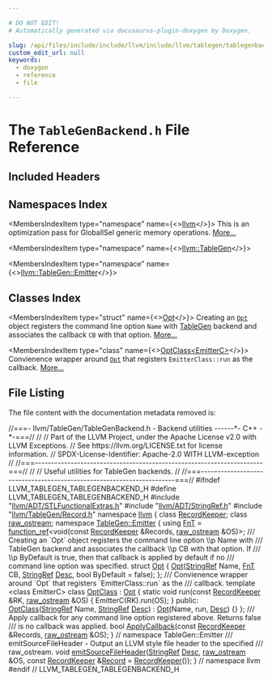 ```yaml
---

# DO NOT EDIT!
# Automatically generated via docusaurus-plugin-doxygen by Doxygen.

slug: /api/files/include/include/llvm/include/llvm/tablegen/tablegenbackend-h
custom_edit_url: null
keywords:
  - doxygen
  - reference
  - file

---
```





# The `TableGenBackend.h` File Reference

<DoxygenPage pluginConfig={pluginConfig}>



## Included Headers

<IncludesList>
<IncludesListItem
  filePath="llvm/ADT/STLFunctionalExtras.h"
  permalink="/docs/api/files/include/include/llvm/include/llvm/adt/stlfunctionalextras-h"
  isLocal="true" />
<IncludesListItem
  filePath="llvm/ADT/StringRef.h"
  permalink="/docs/api/files/include/include/llvm/include/llvm/adt/stringref-h"
  isLocal="true" />
<IncludesListItem
  filePath="llvm/TableGen/Record.h"
  permalink="/docs/api/files/include/include/llvm/include/llvm/tablegen/record-h"
  isLocal="true" />
</IncludesList>

## Namespaces Index

<MembersIndex>

<MembersIndexItem
  type="namespace"
  name={<><a href="/docs/api/namespaces/llvm">llvm</a></>}>
This is an optimization pass for GlobalISel generic memory operations. <a href="/docs/api/namespaces/llvm/#details">More...</a>
</MembersIndexItem>

<MembersIndexItem
  type="namespace"
  name={<><a href="/docs/api/namespaces/llvm/tablegen">llvm::TableGen</a></>}>
</MembersIndexItem>

<MembersIndexItem
  type="namespace"
  name={<><a href="/docs/api/namespaces/llvm/tablegen/emitter">llvm::TableGen::Emitter</a></>}>
</MembersIndexItem>

</MembersIndex>

## Classes Index

<MembersIndex>

<MembersIndexItem
  type="struct"
  name={<><a href="/docs/api/structs/llvm/tablegen/emitter/opt">Opt</a></>}>
Creating an <code><a href="/docs/api/structs/llvm/tablegen/emitter/opt">Opt</a></code> object registers the command line option <code>Name</code> with <a href="/docs/api/namespaces/llvm/tablegen">TableGen</a> backend and associates the callback <code>CB</code> with that option. <a href="/docs/api/structs/llvm/tablegen/emitter/opt/#details">More...</a>
</MembersIndexItem>

<MembersIndexItem
  type="class"
  name={<><a href="/docs/api/classes/llvm/tablegen/emitter/optclass">OptClass&lt;EmitterC&gt;</a></>}>
Convienence wrapper around <code><a href="/docs/api/structs/llvm/tablegen/emitter/opt">Opt</a></code> that registers <code>EmitterClass::run</code> as the callback. <a href="/docs/api/classes/llvm/tablegen/emitter/optclass/#details">More...</a>
</MembersIndexItem>

</MembersIndex>


## File Listing

The file content with the documentation metadata removed is:

<ProgramListing>

<Link id="l00001" /><CodeLine lineNumber="1"><span class="doxyHighlightComment">//===- llvm/TableGen/TableGenBackend.h - Backend utilities ------&#42;- C++ -&#42;-===//</span></CodeLine>
<Link id="l00002" /><CodeLine lineNumber="2"><span class="doxyHighlightComment">//</span></CodeLine>
<Link id="l00003" /><CodeLine lineNumber="3"><span class="doxyHighlightComment">// Part of the LLVM Project, under the Apache License v2.0 with LLVM Exceptions.</span></CodeLine>
<Link id="l00004" /><CodeLine lineNumber="4"><span class="doxyHighlightComment">// See https://llvm.org/LICENSE.txt for license information.</span></CodeLine>
<Link id="l00005" /><CodeLine lineNumber="5"><span class="doxyHighlightComment">// SPDX-License-Identifier: Apache-2.0 WITH LLVM-exception</span></CodeLine>
<Link id="l00006" /><CodeLine lineNumber="6"><span class="doxyHighlightComment">//</span></CodeLine>
<Link id="l00007" /><CodeLine lineNumber="7"><span class="doxyHighlightComment">//===----------------------------------------------------------------------===//</span></CodeLine>
<Link id="l00008" /><CodeLine lineNumber="8"><span class="doxyHighlightComment">//</span></CodeLine>
<Link id="l00009" /><CodeLine lineNumber="9"><span class="doxyHighlightComment">// Useful utilities for TableGen backends.</span></CodeLine>
<Link id="l00010" /><CodeLine lineNumber="10"><span class="doxyHighlightComment">//</span></CodeLine>
<Link id="l00011" /><CodeLine lineNumber="11"><span class="doxyHighlightComment">//===----------------------------------------------------------------------===//</span></CodeLine>
<Link id="l00012" /><CodeLine lineNumber="12"></CodeLine>
<Link id="l00013" /><CodeLine lineNumber="13"><span class="doxyHighlightPreprocessor">#ifndef LLVM&#95;TABLEGEN&#95;TABLEGENBACKEND&#95;H</span></CodeLine>
<Link id="l00014" /><CodeLine lineNumber="14"><span class="doxyHighlightPreprocessor">#define LLVM&#95;TABLEGEN&#95;TABLEGENBACKEND&#95;H</span></CodeLine>
<Link id="l00015" /><CodeLine lineNumber="15"></CodeLine>
<Link id="l00016" /><CodeLine lineNumber="16"><span class="doxyHighlightPreprocessor">#include &quot;<a href="/docs/api/files/include/include/llvm/include/llvm/adt/stlfunctionalextras-h">llvm/ADT/STLFunctionalExtras.h</a>&quot;</span></CodeLine>
<Link id="l00017" /><CodeLine lineNumber="17"><span class="doxyHighlightPreprocessor">#include &quot;<a href="/docs/api/files/include/include/llvm/include/llvm/adt/stringref-h">llvm/ADT/StringRef.h</a>&quot;</span></CodeLine>
<Link id="l00018" /><CodeLine lineNumber="18"><span class="doxyHighlightPreprocessor">#include &quot;<a href="/docs/api/files/include/include/llvm/include/llvm/tablegen/record-h">llvm/TableGen/Record.h</a>&quot;</span></CodeLine>
<Link id="l00019" /><CodeLine lineNumber="19"></CodeLine>
<Link id="l00020" /><CodeLine lineNumber="20"><span class="doxyHighlightKeyword">namespace </span><span class="doxyHighlight"><a href="/docs/api/namespaces/llvm">llvm</a> &#123;</span></CodeLine>
<Link id="l00021" /><CodeLine lineNumber="21"></CodeLine>
<Link id="l00022" /><CodeLine lineNumber="22"><span class="doxyHighlightKeyword">class </span><span class="doxyHighlight"><a href="/docs/api/classes/llvm/recordkeeper">RecordKeeper</a>;</span></CodeLine>
<Link id="l00023" /><CodeLine lineNumber="23"><span class="doxyHighlightKeyword">class </span><span class="doxyHighlight"><a href="/docs/api/classes/llvm/raw-ostream">raw&#95;ostream</a>;</span></CodeLine>
<Link id="l00024" /><CodeLine lineNumber="24"></CodeLine>
<Link id="l00025" /><CodeLine lineNumber="25" lineLink="/docs/api/namespaces/llvm/tablegen"><span class="doxyHighlightKeyword">namespace </span><span class="doxyHighlight"><a href="/docs/api/namespaces/llvm/tablegen/emitter">TableGen::Emitter</a> &#123;</span></CodeLine>
<Link id="l00026" /><CodeLine lineNumber="26" lineLink="/docs/api/namespaces/llvm/tablegen/emitter/#a8a6979b4038e161a738f9e031d925af3"><span class="doxyHighlightKeyword">using </span><span class="doxyHighlight"><a href="/docs/api/namespaces/llvm/tablegen/emitter/#a8a6979b4038e161a738f9e031d925af3">FnT</a> = <a href="/docs/api/classes/llvm/function-ref">function&#95;ref</a>&lt;void(</span><span class="doxyHighlightKeyword">const</span><span class="doxyHighlight"> <a href="/docs/api/classes/llvm/recordkeeper">RecordKeeper</a> &amp;Records, <a href="/docs/api/classes/llvm/raw-ostream">raw&#95;ostream</a> &amp;OS)&gt;;</span></CodeLine>
<Link id="l00027" /><CodeLine lineNumber="27"></CodeLine>
<Link id="l00028" /><CodeLine lineNumber="28"><span class="doxyHighlightComment">/// Creating an &#96;Opt&#96; object registers the command line option \\p Name with</span></CodeLine>
<Link id="l00029" /><CodeLine lineNumber="29"><span class="doxyHighlightComment">/// TableGen backend and associates the callback \\p CB with that option. If</span></CodeLine>
<Link id="l00030" /><CodeLine lineNumber="30"><span class="doxyHighlightComment">/// \\p ByDefault is true, then that callback is applied by default if no</span></CodeLine>
<Link id="l00031" /><CodeLine lineNumber="31"><span class="doxyHighlightComment">/// command line option was specified.</span></CodeLine>
<Link id="l00032" /><CodeLine lineNumber="32" lineLink="/docs/api/structs/llvm/tablegen/emitter/opt"><span class="doxyHighlightKeyword">struct </span><span class="doxyHighlight"><a href="/docs/api/structs/llvm/tablegen/emitter/opt/#a9987489a9dc651e9c1f98a440fe4a3e0">Opt</a> &#123;</span></CodeLine>
<Link id="l00033" /><CodeLine lineNumber="33"><span class="doxyHighlight">  <a href="/docs/api/structs/llvm/tablegen/emitter/opt/#a9987489a9dc651e9c1f98a440fe4a3e0">Opt</a>(<a href="/docs/api/classes/llvm/stringref">StringRef</a> Name, <a href="/docs/api/namespaces/llvm/tablegen/emitter/#a8a6979b4038e161a738f9e031d925af3">FnT</a> CB, <a href="/docs/api/classes/llvm/stringref">StringRef</a> <a href="/docs/api/namespaces/llvm/#a4de98a9acffcef5bb4b31862cb8c72ac">Desc</a>, </span><span class="doxyHighlightKeywordType">bool</span><span class="doxyHighlight"> ByDefault = </span><span class="doxyHighlightKeyword">false</span><span class="doxyHighlight">);</span></CodeLine>
<Link id="l00034" /><CodeLine lineNumber="34"><span class="doxyHighlight">&#125;;</span></CodeLine>
<Link id="l00035" /><CodeLine lineNumber="35"></CodeLine>
<Link id="l00036" /><CodeLine lineNumber="36"><span class="doxyHighlightComment">/// Convienence wrapper around &#96;Opt&#96; that registers &#96;EmitterClass::run&#96; as the</span></CodeLine>
<Link id="l00037" /><CodeLine lineNumber="37"><span class="doxyHighlightComment">/// callback.</span></CodeLine>
<Link id="l00038" /><CodeLine lineNumber="38" lineLink="/docs/api/classes/llvm/tablegen/emitter/optclass"><span class="doxyHighlightKeyword">template</span><span class="doxyHighlight"> &lt;</span><span class="doxyHighlightKeyword">class</span><span class="doxyHighlight"> EmitterC&gt; </span><span class="doxyHighlightKeyword">class </span><span class="doxyHighlight"><a href="/docs/api/classes/llvm/tablegen/emitter/optclass/#a8b4cc1e34d3d03f6841103ac5f847f5e">OptClass</a> : <a href="/docs/api/structs/llvm/tablegen/emitter/opt/#a9987489a9dc651e9c1f98a440fe4a3e0">Opt</a> &#123;</span></CodeLine>
<Link id="l00039" /><CodeLine lineNumber="39"><span class="doxyHighlight">  </span><span class="doxyHighlightKeyword">static</span><span class="doxyHighlight"> </span><span class="doxyHighlightKeywordType">void</span><span class="doxyHighlight"> run(</span><span class="doxyHighlightKeyword">const</span><span class="doxyHighlight"> <a href="/docs/api/classes/llvm/recordkeeper">RecordKeeper</a> &amp;RK, <a href="/docs/api/classes/llvm/raw-ostream">raw&#95;ostream</a> &amp;OS) &#123;</span></CodeLine>
<Link id="l00040" /><CodeLine lineNumber="40"><span class="doxyHighlight">    EmitterC(RK).run(OS);</span></CodeLine>
<Link id="l00041" /><CodeLine lineNumber="41"><span class="doxyHighlight">  &#125;</span></CodeLine>
<Link id="l00042" /><CodeLine lineNumber="42"></CodeLine>
<Link id="l00043" /><CodeLine lineNumber="43"><span class="doxyHighlightKeyword">public</span><span class="doxyHighlight">:</span></CodeLine>
<Link id="l00044" /><CodeLine lineNumber="44" lineLink="/docs/api/classes/llvm/tablegen/emitter/optclass/#a8b4cc1e34d3d03f6841103ac5f847f5e"><span class="doxyHighlight">  <a href="/docs/api/classes/llvm/tablegen/emitter/optclass/#a8b4cc1e34d3d03f6841103ac5f847f5e">OptClass</a>(<a href="/docs/api/classes/llvm/stringref">StringRef</a> Name, <a href="/docs/api/classes/llvm/stringref">StringRef</a> <a href="/docs/api/namespaces/llvm/#a4de98a9acffcef5bb4b31862cb8c72ac">Desc</a>) : <a href="/docs/api/structs/llvm/tablegen/emitter/opt/#a9987489a9dc651e9c1f98a440fe4a3e0">Opt</a>(Name, run, <a href="/docs/api/namespaces/llvm/#a4de98a9acffcef5bb4b31862cb8c72ac">Desc</a>) &#123;&#125;</span></CodeLine>
<Link id="l00045" /><CodeLine lineNumber="45"><span class="doxyHighlight">&#125;;</span></CodeLine>
<Link id="l00046" /><CodeLine lineNumber="46"></CodeLine>
<Link id="l00047" /><CodeLine lineNumber="47"><span class="doxyHighlightComment">/// Apply callback for any command line option registered above. Returns false</span></CodeLine>
<Link id="l00048" /><CodeLine lineNumber="48"><span class="doxyHighlightComment">/// is no callback was applied.</span></CodeLine>
<Link id="l00049" /><CodeLine lineNumber="49"><span class="doxyHighlightKeywordType">bool</span><span class="doxyHighlight"> <a href="/docs/api/namespaces/llvm/tablegen/emitter/#ad8ce24c3c1a2d743d528e1bb58731d17">ApplyCallback</a>(</span><span class="doxyHighlightKeyword">const</span><span class="doxyHighlight"> <a href="/docs/api/classes/llvm/recordkeeper">RecordKeeper</a> &amp;Records, <a href="/docs/api/classes/llvm/raw-ostream">raw&#95;ostream</a> &amp;OS);</span></CodeLine>
<Link id="l00050" /><CodeLine lineNumber="50"></CodeLine>
<Link id="l00051" /><CodeLine lineNumber="51"><span class="doxyHighlight">&#125; </span><span class="doxyHighlightComment">// namespace TableGen::Emitter</span></CodeLine>
<Link id="l00052" /><CodeLine lineNumber="52"></CodeLine>
<Link id="l00053" /><CodeLine lineNumber="53"><span class="doxyHighlightComment">/// emitSourceFileHeader - Output an LLVM style file header to the specified</span></CodeLine>
<Link id="l00054" /><CodeLine lineNumber="54"><span class="doxyHighlightComment">/// raw&#95;ostream.</span></CodeLine>
<Link id="l00055" /><CodeLine lineNumber="55"><span class="doxyHighlightKeywordType">void</span><span class="doxyHighlight"> <a href="/docs/api/namespaces/llvm/#a6c0d4726ea833a35fd64d21ea9964d33">emitSourceFileHeader</a>(<a href="/docs/api/classes/llvm/stringref">StringRef</a> <a href="/docs/api/namespaces/llvm/#a4de98a9acffcef5bb4b31862cb8c72ac">Desc</a>, <a href="/docs/api/classes/llvm/raw-ostream">raw&#95;ostream</a> &amp;OS,</span></CodeLine>
<Link id="l00056" /><CodeLine lineNumber="56"><span class="doxyHighlight">                          </span><span class="doxyHighlightKeyword">const</span><span class="doxyHighlight"> <a href="/docs/api/classes/llvm/recordkeeper">RecordKeeper</a> &amp;<a href="/docs/api/classes/llvm/record">Record</a> = <a href="/docs/api/classes/llvm/recordkeeper">RecordKeeper</a>());</span></CodeLine>
<Link id="l00057" /><CodeLine lineNumber="57"></CodeLine>
<Link id="l00058" /><CodeLine lineNumber="58"><span class="doxyHighlight">&#125; </span><span class="doxyHighlightComment">// namespace llvm</span></CodeLine>
<Link id="l00059" /><CodeLine lineNumber="59"></CodeLine>
<Link id="l00060" /><CodeLine lineNumber="60"><span class="doxyHighlightPreprocessor">#endif </span><span class="doxyHighlightComment">// LLVM&#95;TABLEGEN&#95;TABLEGENBACKEND&#95;H</span></CodeLine>

</ProgramListing>


</DoxygenPage>
